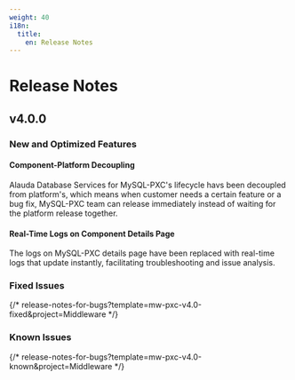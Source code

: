 ```yaml
---
weight: 40
i18n:
  title:
    en: Release Notes
---
```


# Release Notes

## v4.0.0

### New and Optimized Features

#### Component-Platform Decoupling

Alauda Database Services for MySQL-PXC's lifecycle havs been decoupled from platform's, which means when customer needs a certain feature or a bug fix, MySQL-PXC team can release immediately instead of waiting for the platform release together.

#### Real-Time Logs on Component Details Page

The logs on MySQL-PXC details page have been replaced with real-time logs that update instantly, facilitating troubleshooting and issue analysis.

### Fixed Issues

{/* release-notes-for-bugs?template=mw-pxc-v4.0-fixed&project=Middleware */}

### Known Issues

{/* release-notes-for-bugs?template=mw-pxc-v4.0-known&project=Middleware */}

